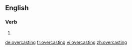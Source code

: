 ==English==

===Verb===
{{head|en}}

# {{present participle of|overcast|lang=en}}

[[de:overcasting]]
[[fr:overcasting]]
[[vi:overcasting]]
[[zh:overcasting]]